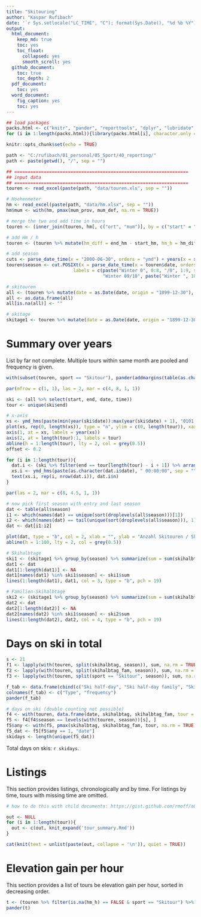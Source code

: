 ```yaml
---
title: "Skitouring"
author: "Kaspar Rufibach"
date: '`r Sys.setlocale("LC_TIME", "C"); format(Sys.Date(), "%d %b %Y")`'
output:
  html_document:
    keep_md: true
    toc: yes
    toc_float:
      collapsed: yes
      smooth_scroll: yes
  github_document: 
    toc: true
    toc_depth: 2
  pdf_document:
    toc: yes
  word_document:
    fig_caption: yes
    toc: yes
---
```


```r
## load packages
packs.html <- c("knitr", "pander", "reporttools", "dplyr", "lubridate", "readxl")
for (i in 1:length(packs.html)){library(packs.html[i], character.only = TRUE)}

knitr::opts_chunk$set(echo = TRUE)

path <- "C:/rufibach/01_personal/05_Sport/40_reporting/"
path <- paste(getwd(), "/", sep = "")

## =================================================================
## input data
## =================================================================
touren <- read_excel(paste(path, "data/touren.xls", sep = ""))

# Hoehenmeter
hm <- read_excel(paste(path, "data/hm.xlsx", sep = ""))
hm$mum <- with(hm, pmax(mum_prov, mum_def, na.rm = TRUE))

# merge the two and add time in hours
touren <- (inner_join(touren, hm[, c("ort", "mum")], by = c("start" = "ort")) %>% rename(start_hm = mum) %>% inner_join(hm[, c("ort", "mum")], by = c("end" = "ort")) %>% rename(end_hm = mum) %>% mutate(time_h = as.numeric(hms(time, quiet = TRUE)) / 3600))

# add Hm / h
touren <- (touren %>% mutate(hm_diff = end_hm - start_hm, hm_h = hm_diff / time_h))

# add season
cuts <- parse_date_time(x = "2000-06-30", orders = "ymd") + years(x = seq.int(from = 0, to = 50, by = 1))
touren$season <- cut.POSIXt(x = parse_date_time(x = touren$date, orders = "ymd"), breaks = cuts, 
                         labels = c(paste("Winter 0", 0:8, "/0", 1:9, sep = ""), 
                                    "Winter 09/10", paste("Winter ", 10:49, "/", 11:50, sep = "")))

# skitouren
all <- (touren %>% mutate(date = as.Date(date, origin = "1899-12-30"), skihalbtag = NULL, skihalbtag_fam = NULL, begleitung1 = NULL, begleitung2 = NULL, begleitung3 = NULL, region = NULL, kommentar = NULL) %>% filter(sport == "Skitour") %>% arrange(end, time) )
all <- as.data.frame(all)
all[is.na(all)] <- ""

# skitage
skitage1 <- touren %>% mutate(date = as.Date(date, origin = "1899-12-30"), skihalbtag = as.numeric(skihalbtag), skihalbtag_fam = as.numeric(skihalbtag_fam)) %>% filter(sport == "Skifahren") %>% arrange(end, time) 

```

# Summary over years

List by far not complete. Multiple tours within same month are pooled and frequency is given.

```r
with(subset(touren, sport == "Skitour"), pander(addmargins(table(as.character(end), year(date))), digits = 1))
```

```r
par(mfrow = c(1, 1), las = 2, mar = c(4, 8, 1, 1))

ski <- (all %>% select(start, end, date, time))
tour <- unique(ski$end)

# x-axis
xs <- ymd_hms(paste(min(year(ski$date)):max(year(ski$date) + 1), "0101 00:00:00", sep = ""))
plot(xs, rep(0, length(xs)), type = "n", ylim = c(0, length(tour)), xaxt = "n", yaxt = "n", xlab = "", ylab = "")
axis(1, at = xs, labels = year(xs))
axis(2, at = length(tour):1, labels = tour)
abline(h = 1:length(tour), lty = 2, col = grey(0.5))
offset <- 0.2

for (i in 1:length(tour)){
  dat.i <- (ski %>% filter(end == tour[length(tour) - i + 1]) %>% arrange(date) %>% group_by("w" = paste(year(date), month(date), sep = "")) %>% add_tally() %>% slice(1))
  xs.i <- ymd_hms(paste(as.character(dat.i$date), " 00:00:00", sep = ""))
  text(xs.i, rep(i, nrow(dat.i)), dat.i$n)
}
```

```r
par(las = 2, mar = c(8, 4.5, 1, 1))

# now pick first season with entry and last season
dat <- table(all$season)
i1 <- which(names(dat) == unique(sort(droplevels(all$season)))[1])
i2 <- which(names(dat) == tail(unique(sort(droplevels(all$season))), 1))
dat <- dat[i1:i2]

plot(dat, type = "b", col = 2, xlab = "", ylab = "Anzahl Skitouren / Skihalbtage")
abline(h = 1:100, lty = 2, col = grey(0.5))

# Skihalbtage 
ski1 <- (skitage1 %>% group_by(season) %>% summarize(sum = sum(skihalbtag, na.rm = TRUE), .groups = 'drop'))
dat1 <- dat
dat1[1:length(dat1)] <- NA
dat1[names(dat1) %in% ski1$season] <- ski1$sum
lines(1:length(dat1), dat1, col = 3, type = "b", pch = 19)

# Familien-Skihalbtage 
ski2 <- (skitage1 %>% group_by(season) %>% summarize(sum = sum(skihalbtag_fam, na.rm = TRUE), .groups = 'drop'))
dat2 <- dat
dat2[1:length(dat2)] <- NA
dat2[names(dat2) %in% ski1$season] <- ski2$sum
lines(1:length(dat2), dat2, col = 4, type = "b", pch = 19)
```

# Days on ski in total

```r
s <- 21
f1 <- lapply(with(touren, split(skihalbtag, season)), sum, na.rm = TRUE)[[s]]
f2 <- lapply(with(touren, split(skihalbtag_fam, season)), sum, na.rm = TRUE)[[s]]
f3 <- lapply(with(touren, split(sport == "Skitour", season)), sum, na.rm = TRUE)[[s]]

f_tab <- data.frame(cbind(c("Ski half-day", "Ski half-day family", "Skitour"), c(f1, f2, f3)))
colnames(f_tab) <- c("Type", "frequency")
pander(f_tab)

# days on ski (double counting not possible)
f4 <- with(touren, data.frame(date, skihalbtag, skihalbtag_fam, tour = as.numeric(sport == "Skitour"), season))
f5 <- f4[f4$season == levels(with(touren, season))[s], ]
f5$any <- with(f5, pmax(skihalbtag, skihalbtag_fam, tour, na.rm = TRUE))
f5_dat <- f5[f5$any == 1, "date"]
skidays <- length(unique(f5_dat))
```

Total days on skis: `r skidays`.

# Listings

This section provides listings, chronologically and by time. For listings by time, tours with missing time are omitted.

```r

# how to do this with child documents: https://gist.github.com/rmoff/a043676a2f084b81a434

out <- NULL
for (i in 1:length(tour)){
  out <- c(out, knit_expand('tour_summary.Rmd'))
}

cat(knit(text = unlist(paste(out, collapse = '\n')), quiet = TRUE))
```

# Elevation gain per hour

This section provides a list of tours be elevation gain per hour, sorted in decreasing order.

```r
t <- (touren %>% filter(is.na(hm_h) == FALSE & sport == "Skitour") %>% select(start, end, date, hm_diff, time, hm_h) %>% arrange(desc(hm_h)) %>% mutate(start = substr(start, 1, 23)))
pander(t)
```


